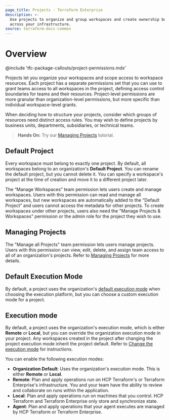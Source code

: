 ```yaml
---
page_title: Projects - Terraform Enterprise
description: >-
  Use projects to organize and group workspaces and create ownership boundaries
  across your infrastructure. 
source: terraform-docs-common
---
```


# Overview

<!-- BEGIN: TFC:only name:pnp-callout -->

@include 'tfc-package-callouts/project-permissions.mdx'

<!-- END: TFC:only name:pnp-callout -->

Projects let you organize your workspaces and scope access to workspace
resources. Each project has a separate permissions set that you can use to grant
teams access to all workspaces in the project, defining access control
boundaries for teams and their resources. Project-level permissions are more
granular than organization-level permissions, but more specific than individual
workspace-level grants.

When deciding how to structure your projects, consider which groups of resources
need distinct access rules. You may wish to define projects by business units,
departments, subsidiaries, or technical teams. 

> **Hands On:**  Try our [Managing
>   Projects](/terraform/tutorials/cloud/projects)
>   tutorial. 

## Default Project

Every workspace must belong to exactly one project. By default, all workspaces
belong to an organization's **Default Project**. You can rename the default
project, but you cannot delete it. You can specify a workspace's project at the
time of creation and move it to a different project later. 

The “Manage Workspaces” team permission lets users create and manage workspaces.
Users with this permission can read and manage all workspaces, but new
workspaces are automatically added to the “Default Project” and users cannot
access the metadata for other projects. To create workspaces under other
projects, users also need the "Manage Projects & Workspaces" permission or the
admin role for the project they wish to use.

## Managing Projects

The "Manage all Projects" team permission lets users manage projects. Users with
this permission can view, edit, delete, and assign team access to all of an
organization's projects. Refer to [Managing
Projects](/terraform/enterprise/projects/manage) for more details.

## Default Execution Mode

By default, a project uses the organization's [default execution mode](/terraform/enterprise/users-teams-organizations/organizations#organization-settings) when choosing the execution platform, but you can choose a custom execution mode for a project.

## Execution mode

By default, a project uses the organization's execution mode, which is either **Remote** or **Local**, but you can override the organization execution mode in your project. Any workspaces created in the project after changing the project execution mode inherit the project default. Refer to [Change the execution mode](/terraform/enterprise/projects/manage#change-the-execution-mode) for instructions.

You can enable the following execution modes:

- **Organization Default**: Uses the organization's execution mode. This is either **Remote** or **Local**.
- **Remote**: Plan and apply operations run on HCP Terraform's or Terraform Enterprise's infrastructure. You and your team have the ability to review and collaborate on runs within the application.
- **Local**: Plan and apply operations run on machines that you control. HCP Terraform and Terraform Enterprise only store and synchronize state.
- **Agent**: Plan and apply operations that your agent executes are managed by HCP Terraform or Terraform Enterprise.

